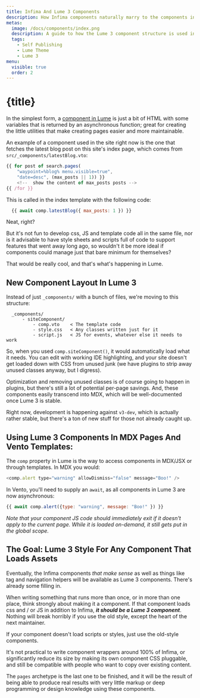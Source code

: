 ```yaml
---
title: Infima And Lume 3 Components
description: How Infima components naturally marry to the components in Lume 3.
metas:
  image: /docs/components/index.png
  description: A guide to how the Lume 3 component structure is used in Cushy Text, and when the Lume 2 style should still be used.
  tags:
    - Self Publishing
    - Lume Theme
    - Lume 3 
menu:
  visible: true
  order: 2
---
```


# {title}

In the simplest form, a [component in Lume][1] is just a bit of 
HTML with some variables that is returned by an asynchronous 
function; great for creating the little utilities that make
creating pages easier and more maintainable.

An example of a component used in the site right now is the one
that fetches the latest blog post on this site's index page, 
which comes from `src/_components/latestBlog.vto`:

```js
{{ for post of search.pages(
    "waypoint=%blog% menu.visible=true", 
    "date=desc", (max_posts || 1)) }}
    <!--  show the content of max_posts posts -->
{{ /for }}
```

This is called in the index template with the following code:

```js
  {{ await comp.latestBlog({ max_posts: 1 }) }}
```

Neat, right?

But it's not fun to develop css, JS and template code all in the same 
file, nor is it advisable to have style sheets and scripts full of 
code to support features that went away long ago, so wouldn't it be 
more ideal if components could manage just that bare minimum for
themselves?

That would be really cool, and that's what's happening in Lume.

## New Component Layout In Lume 3

Instead of just `_components/` with a bunch of files, we're moving to this 
structure:

```
  _components/
      - siteComponent/
          - comp.vto    < The template code
          - style.css   < Any classes written just for it
          - script.js   < JS for events, whatever else it needs to work
```

So, when you used `comp.siteComponent()`, it would automatically load what it
needs. You can edit with working IDE highlighting, and your site doesn't 
get loaded down with CSS from unused junk (we have plugins to strip away 
unused classes anyway, but I digress).

Optimization and removing unused classes is of course going to happen in 
plugins, but there's still a lot of potential per-page savings. And, these
components easily transcend into MDX, which will be well-documented once
Lume 3 is stable.

Right now, development is happening against `v3-dev`, which is actually 
rather stable, but there's a ton of new stuff for those not already caught 
up.

## Using Lume 3 Components In MDX Pages And Vento Templates:

The `comp` property in Lume is the way to access components in 
MDX/JSX or through templates. In MDX you would:

```js
<comp.alert type="warning" allowDismiss="false" message="Boo!" />
```


In Vento, you'll need to supply an `await`, as all components in 
Lume 3 are now asynchronous:

```js
{{ await comp.alert({type: "warning", message: "Boo!" }) }}
```

_Note that your component JS code should immediately exit if it 
doesn't apply to the current page. While it is loaded on-demand,
it still gets put in the global scope._

## The Goal: Lume 3 Style For Any Component That Loads Assets

Eventually, the Infima components _that make sense_ as well as 
things like tag and navigation helpers will be available as Lume 3 
components. There's already some filling in.

When writing something that runs more than once, or in more than one 
place, think strongly about making it a component. If that component 
loads css and / or JS in addition to Infima, ***it should be a Lume 3
component***. Nothing will break horribly if you use the old style, 
except the heart of the next maintainer.

If your component doesn't load scripts or styles, just use the old-style
components.

It's not practical to write component wrappers around 100% of Infima,
or significantly reduce its size by making its own component CSS 
pluggable, and still be compatible with people who want to copy over
existing content.

The `pages` archetype is the last one to be finished, and it will be the 
result of being able to produce real results with very little markup or
deep programming or design knowledge using these components.
 
  [1]: https://lume.land/docs/core/components/
  [2]: /features/#components